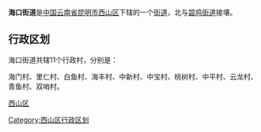 {{中国乡级行政区
| 行政区全称 = 海口街道
| 景观照片文件名 =Kunming - Haikou Town - P1350359.JPG
| 景观照片描述 =
| 汉语拼音 =
| 通用拼音 =
| 注音符號 =
| 其它标音类型1 =
| 其它标音1 =
| 其它标音类型2 =
| 其它标音2 =
| 其它语言类型1 =
| 其它语言地名1 =
| 其它语言类型2 =
| 其它语言地名2 =
| 上级行政区 = [[云南省|云南省]][[昆明市|昆明市]][[西山区|西山区]]
| 行政区类别 = [[街道|街道]]
| 行政区划代码 =530112102
| 地理坐标 =
| 总面积 =175.97[[平方千米|平方千米]]
| 户籍人口 =
| 户籍人口年份 =
| 常住人口 =8.5万
| 常住人口年份 =
| 人口密度 =
| 行政区划 =
| 官方网站 =
| 政府驻地 =中摊街
| 邮政编码 =
| 毗邻行政区 =
| 位置图文件名 =
| 位置图描述 =
}}
'''海口街道'''是[[中华人民共和国|中国]][[云南省|云南省]][[昆明市|昆明市]][[西山区|西山区]]下辖的一个[[街道|街道]]，北与[[碧鸡街道|碧鸡街道]]接壤。

== 行政区划 ==

海口街道共辖11个行政村，分别是：

海门村、里仁村、白鱼村、海丰村、中新村、中宝村、桃树村、中平村、云龙村、青鱼村、双哨村。

{{云南行政区划小作品}}
{{昆明市西山区行政区划}}
[[Category:西山区行政区划|Category:西山区行政区划]]
[[category:昆明市街道|西山区]]